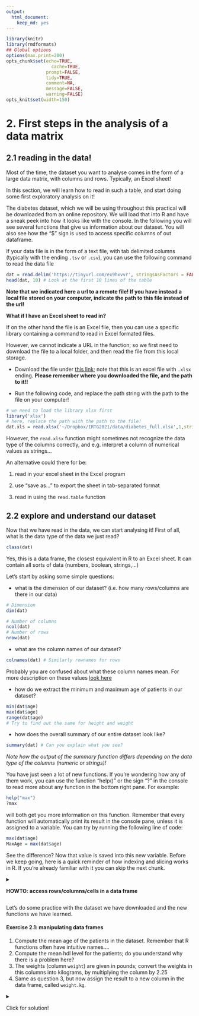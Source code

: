 ```yaml
---
output: 
  html_document: 
    keep_md: yes
---
```


```r
library(knitr)
library(rmdformats)
## Global options
options(max.print=200)
opts_chunk$set(echo=TRUE,
	             cache=TRUE,
               prompt=FALSE,
               tidy=TRUE,
               comment=NA,
               message=FALSE,
               warning=FALSE)
opts_knit$set(width=150)
```

# 2. First steps in the analysis of a data matrix

## 2.1 reading in the data!

Most of the time, the dataset you want to analyse comes in the form of a large data matrix, with columns and rows. Typically, an Excel sheet!

In this section, we will learn how to read in such a table, and start doing some first exploratory analysis on it!

The diabetes dataset, which we will be using throughout this practical will be downloaded from an online repository. We will load that into R and have a sneak peek into how it looks like with the console. In the following you will see several functions that give us information about our dataset. You will also see how the "\$" sign is used to access specific columns of out dataframe.

If your data file is in the form of a text file, with tab delimited columns (typically with the ending `.tsv` or `.csv`), you can use the following command to read the data file

```r
dat = read.delim('https://tinyurl.com/ex9hxvvr', stringsAsFactors = FALSE)
head(dat, 10) # Look at the first 10 lines of the table
```

**Note that we indicated here a url to a remote file! If you have instead a local file stored on your computer, indicate the path to this file instead of the url!**

<detail>

<summary>

<b>What if I have an Excel sheet to read in?</b>

</summary>

If on the other hand the file is an Excel file, then you can use a specific library containing a command to read in Excel formated files.

However, we cannot indicate a URL in the function; so we first need to download the file to a local folder, and then read the file from this local storage.

-   Download the file under [this link](https://tinyurl.com/25x5t6wr); note that this is an excel file with `.xlsx` ending. **Please remember where you downloaded the file, and the path to it!!**

-   Run the following code, and replace the path string with the path to the file on your computer!

```r
# we need to load the library xlsx first
library('xlsx')
# here, replace the path with the path to the file!
dat.xls = read.xlsx('~/Dropbox/IRTG2021/data/diabetes_full.xlsx',1,stringsAsFactors=FALSE)
```

However, the `read.xlsx` function might sometimes not recognize the data type of the columns correctly, and e.g. interpret a column of numerical values as strings...

An alternative could there for be:

1.  read in your excel sheet in the Excel program

2.  use "save as..." to export the sheet in tab-separated format

3.  read in using the `read.table` function </detail>

    <p>

    </p>

## 2.2 explore and understand our dataset

Now that we have read in the data, we can start analysing it! First of all, what is the data type of the data we just read?

```r
class(dat)
```

Yes, this is a data frame, the closest equivalent in R to an Excel sheet. It can contain all sorts of data (numbers, boolean, strings,...)

Let's start by asking some simple questions:

-   what is the dimension of our dataset? (i.e. how many rows/columns are there in our data)

```r
# Dimension
dim(dat)
```

```r
# Number of columns
ncol(dat)
# Number of rows
nrow(dat)
```

-   what are the column names of our dataset?

```r
colnames(dat) # Similarly rownames for rows
```

Probably you are confused about what these column names mean. For more description on these values [look here](http://biostat.mc.vanderbilt.edu/wiki/pub/Main/DataSets/Cdiabetes.html)

-   how do we extract the minimum and maximum age of patients in our dataset?

```r
min(dat$age)
max(dat$age)
range(dat$age)
# Try to find out the same for height and weight
```

-   how does the overall summary of our entire dataset look like?

```r
summary(dat) # Can you explain what you see?
```

*Note how the output of the summary function differs depending on the data type of the columns (numeric or strings)!*

You have just seen a lot of new functions. If you're wondering how any of them work, you can use the function "help()" or the sign "?" in the console to read more about any function in the bottom right pane. For example:

```r
help("max")
?max
```

will both get you more information on this function. Remember that every function will automatically print its result in the console pane, unless it is assigned to a variable. You can try by running the following line of code:

```r
max(dat$age)
MaxAge = max(dat$age)
```

See the difference? Now that value is saved into this new variable. Before we keep going, here is a quick reminder of how indexing and slicing works in R. If you're already familiar with it you can skip the next chunk.

<details>

<summary>

<b>HOWTO: access rows/columns/cells in a data frame </b>

</summary>

```r

# Returning a specific column or line of a data structure
dat[1,] # Returns the first line
dat[,1] # Returns the first column
dat[1,1] # Returns only the first object of the first line


# Returning an interval of columns or lines of a data structure 
dat[1:3,] # Returns the first three lines
dat[,1:3] # Returns the first three columns
dat[1:3,1:3] # Returns the first three elements of the first three lines

# If your data frame has column names, you can use this to extract a column
dat$age# Returns the column age

# BEWARE!! This last method DOES NOT WORK for matrices (even if they have column names...)
```

Feel free to play around with this syntax until you feel comfortable with it. You can open a window with View(dat) to compare your results.

</details>

Let's do some practice with the dataset we have downloaded and the new functions we have learned.

#### Exercise 2.1: manipulating data frames

1.  Compute the mean age of the patients in the dataset. Remember that R functions often have intuitive names....
2.  Compute the mean hdl level for the patients; do you understand why there is a problem here?
3.  The weights (column `weight`) are given in pounds; convert the weights in this columns into kilograms, by multiplying the column by 2.25
4.  Same as question 3, but now assign the result to a new column in the data frame, called `weight.kg`.

<details>

<summary>

Click for solution!

</summary>

```r
## mean age
mean(dat$age)

## mean hdl
mean(dat$hdl)  # gives NA because there are NA values ...

mean(dat$hdl,na.rm=TRUE)

dat$weight.kg = dat$weight*2.25
```

</details>
